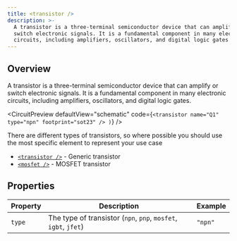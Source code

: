 ```yaml
---
title: <transistor />
description: >-
  A transistor is a three-terminal semiconductor device that can amplify or
  switch electronic signals. It is a fundamental component in many electronic
  circuits, including amplifiers, oscillators, and digital logic gates.
---
```


## Overview

A transistor is a three-terminal semiconductor device that can amplify or switch electronic signals. It is a fundamental component in many electronic circuits, including amplifiers, oscillators, and digital logic gates.


<CircuitPreview
  defaultView="schematic"
  code={`
    <transistor
      name="Q1"
      type="npn"
      footprint="sot23"
    />
  )
`}
/>

There are different types of transistors, so where possible you should use the
most specific element to represent your use case

- [`<transistor />`](./transistor.mdx) - Generic transistor
- [`<mosfet />`](./mosfet.mdx) - MOSFET transistor

## Properties

| Property | Description                                                     | Example |
| -------- | --------------------------------------------------------------- | ------- |
| `type`   | The type of transistor (`npn`, `pnp`, `mosfet`, `igbt`, `jfet`) | `"npn"` |
